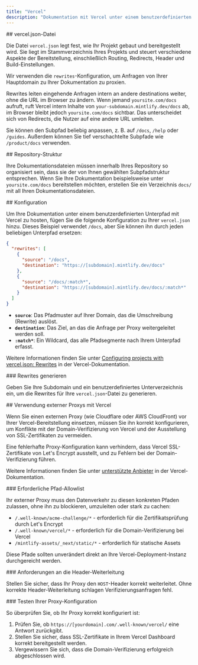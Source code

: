 ```yaml
---
title: "Vercel"
description: "Dokumentation mit Vercel unter einem benutzerdefinierten Unterpfad hosten"
---
```




<div id="verceljson-file">
  ## vercel.json-Datei
</div>

Die Datei `vercel.json` legt fest, wie Ihr Projekt gebaut und bereitgestellt wird. Sie liegt im Stammverzeichnis Ihres Projekts und steuert verschiedene Aspekte der Bereitstellung, einschließlich Routing, Redirects, Header und Build-Einstellungen.

Wir verwenden die `rewrites`-Konfiguration, um Anfragen von Ihrer Hauptdomain zu Ihrer Dokumentation zu proxien.

Rewrites leiten eingehende Anfragen intern an andere destinations weiter, ohne die URL im Browser zu ändern. Wenn jemand `yoursite.com/docs` aufruft, ruft Vercel intern Inhalte von `your-subdomain.mintlify.dev/docs` ab, im Browser bleibt jedoch `yoursite.com/docs` sichtbar. Das unterscheidet sich von Redirects, die Nutzer auf eine andere URL umleiten.

Sie können den Subpfad beliebig anpassen, z. B. auf `/docs`, `/help` oder `/guides`. Außerdem können Sie tief verschachtelte Subpfade wie `/product/docs` verwenden.

<div id="repository-structure">
  ## Repository-Struktur
</div>

Ihre Dokumentationsdateien müssen innerhalb Ihres Repository so organisiert sein, dass sie der von Ihnen gewählten Subpfadstruktur entsprechen. Wenn Sie Ihre Dokumentation beispielsweise unter `yoursite.com/docs` bereitstellen möchten, erstellen Sie ein Verzeichnis `docs/` mit all Ihren Dokumentationsdateien.

<div id="configuration">
  ## Konfiguration
</div>

Um Ihre Dokumentation unter einem benutzerdefinierten Unterpfad mit Vercel zu hosten, fügen Sie die folgende Konfiguration zu Ihrer `vercel.json` hinzu. Dieses Beispiel verwendet `/docs`, aber Sie können ihn durch jeden beliebigen Unterpfad ersetzen:

```json
{
  "rewrites": [
    {
      "source": "/docs",
      "destination": "https://[subdomain].mintlify.dev/docs"
    },
    {
      "source": "/docs/:match*",
      "destination": "https://[subdomain].mintlify.dev/docs/:match*"
    }
  ]
}
```

* **`source`**: Das Pfadmuster auf Ihrer Domain, das die Umschreibung (Rewrite) auslöst.
* **`destination`**: Das Ziel, an das die Anfrage per Proxy weitergeleitet werden soll.
* **`:match*`**: Ein Wildcard, das alle Pfadsegmente nach Ihrem Unterpfad erfasst.

Weitere Informationen finden Sie unter [Configuring projects with vercel.json: Rewrites](https://vercel.com/docs/projects/project-configuration#rewrites) in der Vercel-Dokumentation.


<div id="generate-rewrites">
  ### Rewrites generieren
</div>

Geben Sie Ihre Subdomain und ein benutzerdefiniertes Unterverzeichnis ein, um die Rewrites für Ihre `vercel.json`-Datei zu generieren.

<VercelJsonGenerator />

<div id="using-external-proxies-with-vercel">
  ## Verwendung externer Proxys mit Vercel
</div>

Wenn Sie einen externen Proxy (wie Cloudflare oder AWS CloudFront) vor Ihrer Vercel-Bereitstellung einsetzen, müssen Sie ihn korrekt konfigurieren, um Konflikte mit der Domain-Verifizierung von Vercel und der Ausstellung von SSL-Zertifikaten zu vermeiden.

Eine fehlerhafte Proxy-Konfiguration kann verhindern, dass Vercel SSL-Zertifikate von Let's Encrypt ausstellt, und zu Fehlern bei der Domain-Verifizierung führen.

Weitere Informationen finden Sie unter [unterstützte Anbieter](https://vercel.com/guides/how-to-setup-verified-proxy#supported-providers-verified-proxy-lite) in der Vercel-Dokumentation.

<div id="required-path-allowlist">
  ### Erforderliche Pfad-Allowlist
</div>

Ihr externer Proxy muss den Datenverkehr zu diesen konkreten Pfaden zulassen, ohne ihn zu blockieren, umzuleiten oder stark zu cachen:

- `/.well-known/acme-challenge/*` - erforderlich für die Zertifikatsprüfung durch Let's Encrypt
- `/.well-known/vercel/*` - erforderlich für die Domain-Verifizierung bei Vercel
- `/mintlify-assets/_next/static/*` - erforderlich für statische Assets

Diese Pfade sollten unverändert direkt an Ihre Vercel-Deployment-Instanz durchgereicht werden.

<div id="header-forwarding-requirements">
  ### Anforderungen an die Header-Weiterleitung
</div>

Stellen Sie sicher, dass Ihr Proxy den `HOST`-Header korrekt weiterleitet. Ohne korrekte Header-Weiterleitung schlagen Verifizierungsanfragen fehl.

<div id="testing-your-proxy-setup">
  ### Testen Ihrer Proxy-Konfiguration
</div>

So überprüfen Sie, ob Ihr Proxy korrekt konfiguriert ist:

1. Prüfen Sie, ob `https://[yourdomain].com/.well-known/vercel/` eine Antwort zurückgibt.
2. Stellen Sie sicher, dass SSL-Zertifikate in Ihrem Vercel Dashboard korrekt bereitgestellt werden.
3. Vergewissern Sie sich, dass die Domain-Verifizierung erfolgreich abgeschlossen wird.